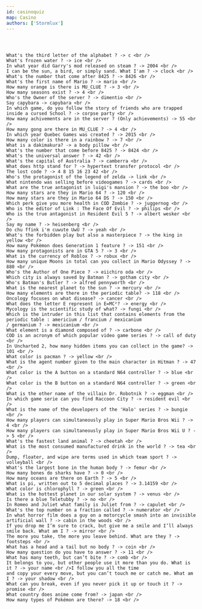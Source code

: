 ```yaml
---
id: casinoquiz
map: Casino
authors: ['Stormlux']
---
```



<Header title="Answers" id="answers"></Header>

    What's the third letter of the alphabet ? -> c <br />
    What's frozen water ? -> ice <br />
    In what year did Garry's mod released on steam ? -> 2004 <br />
    I can be the sun, a bird, or simply sand. What I'am ? -> clock <br />
    What's the number that come after 8425 ? -> 8426 <br />
    What's the first name of Mario ? -> mario <br />
    How many orange is there is MU_CLUE ? -> 3 <br />
    How many seasons exist ? -> 4 <br />
    Who's the Owner of the server ? -> dimentio <br />
    Say capybara -> capybara <br />
    In which game, do you follow the story of friends who are trapped inside a cursed School ? -> corpse party <br />
    How many achivements are in the server ? (Only achievements) -> 55 <br />
    How many gong are there in MU_CLUE ? -> 4 <br />
    In which year Quebec Games was created ? -> 2015 <br />
    How many color is there in a rainbow ? -> 7 <br />
    What is a dakimakura? -> a body pillow <br />
    What's the number that come before 8425 ? -> 8424 <br />
    What's the universal answer ? -> 42 <br />
    What's the capital of Australia ? -> camberra <br />
    What does http stand for ? -> hypertext transfer protocol <br />
    The lost code ? -> 4 8 15 16 23 42 <br />
    Who's the protagonist of the legend of zelda -> link <br />
    What nintendo was selling before videogames ? -> cards <br />
    What are the true antagonist in luigi's mansion ? -> the boo <br />
    How many stars are they in Mario 64 ? -> 120 <br />
    How many stars are they in Mario 64 DS ? -> 150 <br />
    Which perk give you more health in COD Zombie ? -> juggernog <br />
    Who is the editor of Link : The Face Of Evil ? -> philips <br />
    Who is the true antagonist in Resident Evil 5 ? -> albert wesker <br />
    Say my name ? -> heisenberg <br />
    Do chu ffink i'm cuwute UwU ? -> yeah <br />
    What's the forbidden play but also a masterpiece ? -> the king in yellow <br />
    How many Pokèmon does Generation 1 feature ? -> 151 <br />
    How many protagonists are in GTA 5 ? -> 3 <br />
    What is the currency of Roblox ? -> robux <br />
    How many unique Moons in total can you collect in Mario Odyssey ? -> 880 <br />
    Who's the Author of One Piece ? -> eiichiro oda <br />
    Which city is always saved by Batman ? -> gotham city <br />
    Who's Batman's Butler ? -> alfred pennyworth <br />
    What is the nearest planet to the sun ? -> mercury <br />
    How many elements are there in the periodic table? -> 118 <br />
    Oncology focuses on what disease? -> cancer <br />
    What does the letter E represent in E=MC²? -> energy <br />
    Mycology is the scientific study of what? -> fungi <br />
    Which is the intruder in this list that contains elements from the periodic table : americium / francium / mexicanium
    / germanium ? -> mexicanium <br />
    What element is a diamond composed of ? -> carbone <br />
    COD is an acronym of which popular video game series ? -> call of duty <br />
    In Uncharted 2, how many hidden items you can collect in the game? -> 101 <br />
    What color is pacman ? -> yellow <br />
    What is the agent number given to the main character in Hitman ? -> 47 <br />
    What color is the A button on a standard N64 controller ? -> blue <br />
    What color is the B button on a standard N64 controller ? -> green <br />
    What is the other name of the villain Dr. Robotnik ? -> eggman <br />
    In which game serie can you find Raccoon City ? -> resident evil <br />
    What is the name of the developers of the 'Halo' series ? -> bungie <br />
    How many players can simultaneously play in Super Mario Bros Wii ? -> 4 <br />
    How many players can simultaneously play in Super Mario Bros Wii U ? -> 5 <br />
    What's the fastest land animal ? -> cheetah <br />
    What is the most consumed manufactured drink in the world ? -> tea <br />
    Dump, floater, and wipe are terms used in which team sport ? -> volleyball <br />
    What's the largest bone in the human body ? -> femur <br />
    How many bones do sharks have ? -> 0 <br />
    How many oceans are there on Earth ? -> 5 <br />
    What is pi, written out to 5 decimal places ? -> 3.14159 <br />
    What color is chlorophyll ? -> green <br />
    What is the hottest planet in our solar system ? -> venus <br />
    Is there a blue Teletubby ? -> no <br />
    In Romeo and Juliet what family is Juliet from ? -> capulet <br />
    What's the top number on a fraction called ? -> numerator <br />
    In what horror film does a guy on a motorcycle smash into an invisible artificial wall ? -> cabin in the woods <br />
    If you drop me I’m sure to crack, but give me a smile and I’ll always smile back. What am I ? -> mirror <br />
    The more you take, the more you leave behind. What are they ? -> footsteps <br />
    What has a head and a tail but no body ? -> coin <br />
    How many question do you have to answer ? -> 11 <br />
    What has many teeth, but can’t bite ? -> comb <br />
    It belongs to you, but other people use it more than you do. What is it ? -> your name <br />I follow you all the time
    and copy your every move, but you can’t touch me or catch me. What am I ? -> your shadow <br />
    What can you break, even if you never pick it up or touch it ? -> promise <br />
    What country does anime come from? -> japan <br />
    How many types of Pokémon are there? -> 18 <br />
